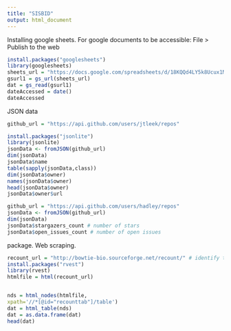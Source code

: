 ```yaml
---
title: "SISBID"
output: html_document
---
```


Installing google sheets. For google documents to be accessible: File > Publish to the web
```r
install.packages("googlesheets")
library(googlesheets)
sheets_url = "https://docs.google.com/spreadsheets/d/18KQQd4LY5k8Ucux1MvWCsQGQJlvd0ECTnn-3ixdOKFM/pubhtml"
gsurl1 = gs_url(sheets_url)
dat = gs_read(gsurl1)
dateAccessed = date()
dateAccessed

```

JSON data

```r
github_url = "https://api.github.com/users/jtleek/repos"

install.packages("jsonlite")
library(jsonlite)
jsonData <- fromJSON(github_url)
dim(jsonData)
jsonData$name
table(sapply(jsonData,class))
dim(jsonData$owner)
names(jsonData$owner)
head(jsonData$owner)
jsonData$owner$url

github_url = "https://api.github.com/users/hadley/repos"
jsonData <- fromJSON(github_url)
dim(jsonData)
jsonData$stargazers_count # number of stars
jsonData$open_issues_count # number of open issues

```

\texttt{rvest} package. Web scraping.

```r
recount_url = "http://bowtie-bio.sourceforge.net/recount/" # identify the url you want to scrape
install.packages("rvest") 
library(rvest)
htmlfile = html(recount_url)


nds = html_nodes(htmlfile,                
xpath='//*[@id="recounttab"]/table')
dat = html_table(nds)
dat = as.data.frame(dat)
head(dat)
```
